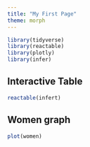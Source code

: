 ```yaml
---
title: "My First Page"
theme: morph
---
```




```r
library(tidyverse)
library(reactable)
library(plotly)
library(infer)
```

:::{.panel-tabset}


## Interactive Table
```r
reactable(infert)
```


## Women graph

```r

plot(women)
```


:::


